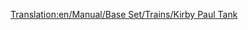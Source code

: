 [[Translation:en/Manual/Base Set/Trains/Kirby Paul Tank]]
{{ru/Manual/Base Set/Trains/Поезда|Image=[[File:en/Manual/Base Set/Trains/Kirbypaultank.png]]
|Name=Kirby Paul Tank
|Cost=£ 8203 (411550 р.)
|Speed=64 км/ч (40 миль/ч)
|Weight=47 т
|Power=300 л.с. (223 кВт)
|Annual=£ 820 (41000 р.)
|Designed=1925
|Lifespan=15
|Capacity=нет
|Description=Паровоз Kirby Paul Tank один из локомотивов, доступных в начале игры. Он недорогой и обладает низкой скоростью и мощностью. Рекомендуется заменить его на более мощный локомотив как только позволят время и, конечно, ваши финансы.
|Real-life=Наиболее вероятные прототипы в реальности [http://en.wikipedia.org/wiki/GWR_5700_Class GWR 5700 Class] и [https://www.kirby.com/avalir-2-home-cleaning-system/deep-clean-carpets-kirby-vacuum пылесос].
}}